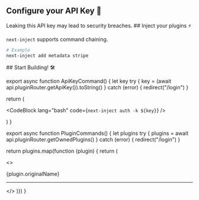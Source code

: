 

<Steps>

<Step>

## Configure your API Key 🔑

<Callout title="Warning" type="warn">
  Leaking this API key may lead to security breaches.

  <ApiKeyCommand />
</Callout>

</Step>

<Step>
## Inject your plugins ⚡

<PluginCommands />
</Step>

<Callout title="Pro Tip" type="info">

`next-inject` supports command chaining.

```bash
# Example
next-inject add metadata stripe
```

</Callout>

<Step>
## Start Building! 🛠️

</Step>

</Steps>

export async function ApiKeyCommand() {
  let key
  try {
    key = (await api.pluginRouter.getApiKey()).toString()
  } catch (error) {
    redirect("/login")
  }

return (

<CodeBlock lang="bash" code={`next-inject auth -k ${key}`} />

)
}

export async function PluginCommands() {
  let plugins
  try {
    plugins = await api.pluginRouter.getOwnedPlugins()
  } catch (error) {
    redirect("/login")
  }

return plugins.map(function (plugin) {
return (

<>

<div key={plugin.originalName}>
  <Link href={`/plugins/${plugin.parsedName}`}>
    <Heading as="h3">{plugin.originalName}</Heading>
  </Link>
  <CodeBlock lang="bash" code={`next-inject add ${plugin.parsedName}`} />

  <hr />
</div>

</>
)}) }
